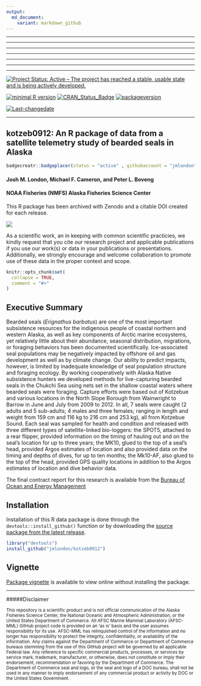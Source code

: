 ```yaml
---
output:
  md_document:
    variant: markdown_github
---
```

 
---
 
 
---
 
 
---
 
 
---
 
 
---
 
 
---
 
 
******
 
[![Project Status: Active – The project has reached a stable, usable state and is being actively developed.](http://www.repostatus.org/badges/latest/active.svg)](http://www.repostatus.org/#active)
 
[![minimal R version](https://img.shields.io/badge/R%3E%3D-3.1.1-6666ff.svg)](https://cran.r-project.org/)
[![CRAN_Status_Badge](http://www.r-pkg.org/badges/version/kotzeb0912)](https://cran.r-project.org/package=kotzeb0912)
[![packageversion](https://img.shields.io/badge/Package%20version-1.0-orange.svg?style=flat-square)](commits/master)
 

[![Last-changedate](https://img.shields.io/badge/last%20change-`r gsub('-', '--', Sys.Date())`-yellowgreen.svg)](/commits/master)

******

## kotzeb0912: An R package of data from a satellite telemetry study of bearded seals in Alaska

```r
badgecreatr::badgeplacer(status = "active" , githubaccount = "jmlondon",githubrepo = "kotzeb0912")
```

#### Josh M. London, Michael F. Cameron, and Peter L. Boveng
#### NOAA Fisheries (NMFS) Alaska Fisheries Science Center

This R package has been archived with Zenodo and a citable DOI created for each release.

<a href="https://zenodo.org/badge/latestdoi/22898/jmlondon/kotzeb0912"><img src="https://zenodo.org/badge/22898/jmlondon/kotzeb0912.svg"></a>

As a scientific work, an in keeping with common scientific practicies, we kindly request that you cite our research project and applicable publications if you use our work(s) or data in your publications or presentations. Additionally, we strongly encourage and welcome collaboration to promote use of these data in the proper context and scope.

```r
knitr::opts_chunk$set(
  collapse = TRUE,
  comment = "#>"
)
```

## Executive Summary

Bearded seals (_Erignathus barbatus_) are one of the most important subsistence
resources for the indigenous people of coastal northern and western Alaska, as
well as key components of Arctic marine ecosystems, yet relatively little about
their abundance, seasonal distribution, migrations, or foraging behaviors has
been documented scientifically. Ice-associated seal populations may be
negatively impacted by offshore oil and gas development as well as by climate
change. Our ability to predict impacts, however, is limited by inadequate
knowledge of seal population structure and foraging ecology. By working
cooperatively with Alaska Native subsistence hunters we developed methods for
live-capturing bearded seals in the Chukchi Sea using nets set in the shallow
coastal waters where bearded seals were foraging.  Capture efforts were based
out of Kotzebue and various locations in the North Slope Borough from Wainwright
to Barrow in June and July from 2009 to 2012.  In all, 7 seals were caught (2
adults and 5 sub-adults; 4 males and three females; ranging in length and weight
from 159 cm and 116 kg to 216 cm and 253 kg), all from Kotzebue Sound.  Each
seal was sampled for health and condition and released with three different types
of satellite-linked bio-loggers: the SPOT5, attached
to a rear flipper, provided information on the timing of hauling out and on the
seal’s location for up to three years; the MK10, glued to the top of a
seal’s head, provided Argos estimates of location and also provided
data on the timing and depths of dives, for up to ten months; the Mk10-AF, also
glued to the top of the head, provided GPS quality locations in addition to the
Argos estimates of location and dive behavior data.

The final contract report for this research is available from the [Bureau of
Ocean and Energy Management](http://www.boem.gov/BOEM-Newsroom/Library/Publications/2013/BOEM_2013_001150_pdf.aspx)

## Installation

Installation of this R data package is done through the `devtools::install_github()`
function or by downloading the [source package from the latest release](https://github.com/jmlondon/kotzeb0912/releases).

```r
library("devtools")
install_github("jmlondon/kotzeb0912")
```

## Vignette

[Package vignette](http://jmlondon.github.io/kotzeb0912/kotzebue-bearded-seal-telemetry-2009-2012.html) is available to view online without installing the package.



*************************************************

#####Disclaimer

<sub>This repository is a scientific product and is not official communication of the Alaska Fisheries Science Center, the National Oceanic and Atmospheric Administration, or the United States Department of Commerce. All AFSC Marine Mammal Laboratory (AFSC-MML) GitHub project code is provided on an ‘as is’ basis and the user assumes responsibility for its use. AFSC-MML has relinquished control of the information and no longer has responsibility to protect the integrity, confidentiality, or availability of the information. Any claims against the Department of Commerce or Department of Commerce bureaus stemming from the use of this GitHub project will be governed by all applicable Federal law. Any reference to specific commercial products, processes, or services by service mark, trademark, manufacturer, or otherwise, does not constitute or imply their endorsement, recommendation or favoring by the Department of Commerce. The Department of Commerce seal and logo, or the seal and logo of a DOC bureau, shall not be used in any manner to imply endorsement of any commercial product or activity by DOC or the United States Government.</sub>

